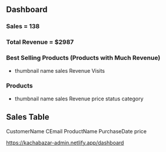 ## Dashboard

### Sales = 138

### Total Revenue = $2987

### Best Selling Products (Products with Much Revenue)

- thumbnail name sales Revenue Visits

### Products

- thumbnail name sales Revenue price status category

## Sales Table

CustomerName CEmail ProductName PurchaseDate price

https://kachabazar-admin.netlify.app/dashboard
